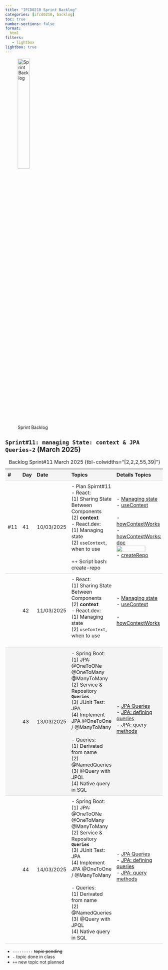 ```yaml
---
title: "IFCD0210 Sprint Backlog"
categories: [ifcd0210, backlog]
toc: true
number-sections: false
format:
  html
filters:
   - lightbox
lightbox: true
---
```


<style>

.heatMap th { background:  #f4f4f4;}
tr:nth-child(3) {background-color: #f4f4f4;}
th, td {
  padding: 8px;
  text-align: left;
  border-bottom: 1px solid #ddd;
}

tr:hover {background-color:  #f4f4f4;}

</style>

![Sprint Backlog](/images/home/backlog.jpg){width="30%"}

<div class="heatMap">

::: {.column-page-right}


##  ``Sprint#11: managing State: context & JPA Queries-2`` (March 2025)

| # | Day | Date | Topics |  Details Topics |
| -- | -- | -- | -- | -- |
| #11 | 41 | 10/03/2025 |  - Plan Spirnt#11 </br> - React:</br>  (1) Sharing State Between Components  </br>   (2)  **context** </br> - React.dev:   </br> (1) Managing state  </br> (2) `useContext`, when to use</br> </br>  ++ Script bash: create-repo |  - [Managing state](https://react.dev/learn/managing-state){.external target='_blank'} </br> - [useContext](/reactjs/reactjs-hook-context.qmd){.external target='_blank'} </br></br>  - [howContextWorks](https://github.com/AlbertProfe/howContextWorks){.external target='_blank'}</br> - [howContextWorks: doc](https://github.com/AlbertProfe/howContextWorks/blob/master/docs/context.md){.external target='_blank'} </br> ![](/images/ifcd0210-25/context-5.png){.lightbox width=80% fig-align="center"} </br> - [createRepo](https://gist.github.com/AlbertProfe/f2bcc130442707f489976e01a0f78fae){.external target='_blank'}|
| | 42 | 11/03/2025 |  - React:</br>  (1) Sharing State Between Components  </br>   (2)  **context** </br> - React.dev:   </br> (1) Managing state  </br> (2) `useContext`, when to use</br> </br> |   - [Managing state](https://react.dev/learn/managing-state){.external target='_blank'} </br> - [useContext](/reactjs/reactjs-hook-context.qmd){.external target='_blank'} </br></br>  - [howContextWorks](https://github.com/AlbertProfe/howContextWorks){.external target='_blank'}  |
| | 43 | 13/03/2025 |- Spring Boot: </br> (1) JPA: @OneToONe @OneToMany @ManyToMany </br>  (2) Service & Repository **`Queries`**  </br> (3) JUnit Test: JPA </br> (4) Implement JPA @OneToOne / @ManyToMany </br> </br>  - Queries: </br> (1) Derivated from name  </br> (2)  @NamedQueries  </br> (3) @Query with JPQL </br> (4) Native query in SQL | - [JPA Queries](/springboot/boot-concepts-jpa-4.qmd){.external target='_blank'}</br> - [JPA: defining queries](https://docs.spring.io/spring-data/jpa/reference/repositories/query-methods-details.html){.external target='_blank'}  </br>   - [JPA: query methods](https://docs.spring.io/spring-data/jpa/reference/jpa/query-methods.html){.external target='_blank'}  </br></br>  |
| | 44 | 14/03/2025 |- Spring Boot: </br> (1) JPA: @OneToONe @OneToMany @ManyToMany </br>  (2) Service & Repository **`Queries`**  </br> (3) JUnit Test: JPA </br> (4) Implement JPA @OneToOne / @ManyToMany </br> </br>  - Queries: </br> (1) Derivated from name  </br> (2)  @NamedQueries  </br> (3) @Query with JPQL </br> (4) Native query in SQL | - [JPA Queries](/springboot/boot-concepts-jpa-4.qmd){.external target='_blank'}</br> - [JPA: defining queries](https://docs.spring.io/spring-data/jpa/reference/repositories/query-methods-details.html){.external target='_blank'}  </br>   - [JPA: query methods](https://docs.spring.io/spring-data/jpa/reference/jpa/query-methods.html){.external target='_blank'}  </br></br>  |
: Backlog Sprint#11 March 2025 {tbl-colwidths="[2,2,2,55,39]"}
:::

</div>

::: {.callout-note}
- `---------` <s>topic pending</s>
- `-` topic done in class
- `++` new topic not planned
:::


